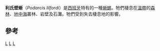 {{Speciesbox
| genus = Podarcis
| species = lilfordi
| image = Podarcis lilfordi giglioli Orchi 01.jpg
| status = EN
| status_system = iucn3.1
| status_ref = <ref name=IUCN>{{IUCN2009|assessors=Valentin Pérez-Mellado, Iñigo Martínez-Solano|year=2008|id=17795|title=Podarcis lilfordi|downloaded=2009-06-16}}</ref>
| authority = ([[阿爾伯特·貢德斯|Günther]], 1874)
}}
'''利氏壁蜥'''（''Podarcis lilfordi''）是[[西班牙|西班牙]]特有的一種[[蜥蜴|蜥蜴]]。牠們棲息在[[溫帶|溫帶]]的[[森林|森林]]、[[地中海|地中海]]叢林、岩壁及石灘。牠們受到失去棲息地的影響。

==參考==
{{reflist}}
{{Taxonbar|from=Q2516039}}

[[Category:西班牙動物|L]]
[[Category:壁蜥屬|L]]
[[Category:1874年描述的动物|L]]